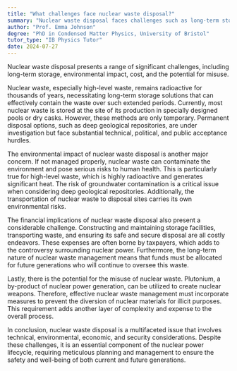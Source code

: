 ```yaml
---
title: "What challenges face nuclear waste disposal?"
summary: "Nuclear waste disposal faces challenges such as long-term storage, environmental impact, cost, and potential for misuse."
author: "Prof. Emma Johnson"
degree: "PhD in Condensed Matter Physics, University of Bristol"
tutor_type: "IB Physics Tutor"
date: 2024-07-27
---
```


Nuclear waste disposal presents a range of significant challenges, including long-term storage, environmental impact, cost, and the potential for misuse.

Nuclear waste, especially high-level waste, remains radioactive for thousands of years, necessitating long-term storage solutions that can effectively contain the waste over such extended periods. Currently, most nuclear waste is stored at the site of its production in specially designed pools or dry casks. However, these methods are only temporary. Permanent disposal options, such as deep geological repositories, are under investigation but face substantial technical, political, and public acceptance hurdles.

The environmental impact of nuclear waste disposal is another major concern. If not managed properly, nuclear waste can contaminate the environment and pose serious risks to human health. This is particularly true for high-level waste, which is highly radioactive and generates significant heat. The risk of groundwater contamination is a critical issue when considering deep geological repositories. Additionally, the transportation of nuclear waste to disposal sites carries its own environmental risks.

The financial implications of nuclear waste disposal also present a considerable challenge. Constructing and maintaining storage facilities, transporting waste, and ensuring its safe and secure disposal are all costly endeavors. These expenses are often borne by taxpayers, which adds to the controversy surrounding nuclear power. Furthermore, the long-term nature of nuclear waste management means that funds must be allocated for future generations who will continue to oversee this waste.

Lastly, there is the potential for the misuse of nuclear waste. Plutonium, a by-product of nuclear power generation, can be utilized to create nuclear weapons. Therefore, effective nuclear waste management must incorporate measures to prevent the diversion of nuclear materials for illicit purposes. This requirement adds another layer of complexity and expense to the overall process.

In conclusion, nuclear waste disposal is a multifaceted issue that involves technical, environmental, economic, and security considerations. Despite these challenges, it is an essential component of the nuclear power lifecycle, requiring meticulous planning and management to ensure the safety and well-being of both current and future generations.
    